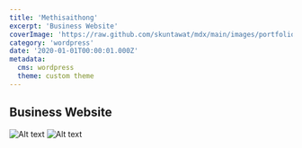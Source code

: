 ```yaml
---
title: 'Methisaithong'
excerpt: 'Business Website'
coverImage: 'https://raw.github.com/skuntawat/mdx/main/images/portfolio/_2020/methisaithong/methisaithong-cover.jpg'
category: 'wordpress'
date: '2020-01-01T00:00:01.000Z'
metadata:
  cms: wordpress
  theme: custom theme
---
```


## Business Website

![Alt text](https://raw.github.com/skuntawat/mdx/main/images/portfolio/_2020/methisaithong/methisaithong-1.jpg)
![Alt text](https://raw.github.com/skuntawat/mdx/main/images/portfolio/_2020/methisaithong/methisaithong-2.png)